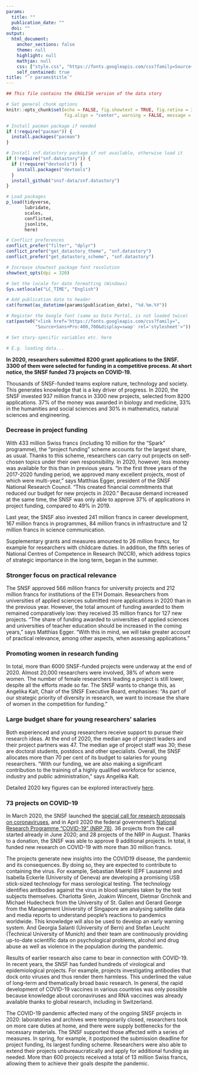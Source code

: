 ```yaml
---
params: 
  title: ""
  publication_date: ""
  doi: ""
output: 
  html_document:
    anchor_sections: false
    theme: null
    highlight: null
    mathjax: null
    css: ["style.css", "https://fonts.googleapis.com/css?family=Source+Sans+Pro:400,700&display=swap"]
    self_contained: true
title: "`r params$title`"
---
```


```r
## This file contains the ENGLISH version of the data story

# Set general chunk options
knitr::opts_chunk$set(echo = FALSE, fig.showtext = TRUE, fig.retina = 3, 
                      fig.align = "center", warning = FALSE, message = FALSE)

# Install pacman package if needed
if (!require("pacman")) {
  install.packages("pacman")
}

# Install snf.datastory package if not available, otherwise load it
if (!require("snf.datastory")) {
  if (!require("devtools")) {
    install.packages("devtools")
  }
  install_github("snsf-data/snf.datastory")
}

# Load packages
p_load(tidyverse,
       lubridate,
       scales, 
       conflicted, 
       jsonlite,
       here)

# Conflict preferences
conflict_prefer("filter", "dplyr")
conflict_prefer("get_datastory_theme", "snf.datastory")
conflict_prefer("get_datastory_scheme", "snf.datastory")

# Increase showtext package font resolution
showtext_opts(dpi = 320)

# Set the locale for date formatting (Windows)
Sys.setlocale("LC_TIME", "English")
```

```r
# Add publication date to header
cat(format(as_datetime(params$publication_date), "%d.%m.%Y"))

# Register the Google font (same as Data Portal, is not loaded twice)
cat(paste0("<link href='https://fonts.googleapis.com/css?family=", 
           "Source+Sans+Pro:400,700&display=swap' rel='stylesheet'>"))
```

```r
# Set story-specific variables etc. here

# E.g. loading data...

```


<!-- Short lead (2-3 sentences) in bold -->

__In 2020, researchers submitted 8200 grant applications to the SNSF. 3300 of them were selected for funding in a competitive process. At short notice, the SNSF funded 73 projects on COVID-19.__

Thousands of SNSF-funded teams explore nature, technology and society. This generates knowledge that is a key driver of progress. In 2020, the SNSF invested 937 million francs in 3300 new projects, selected from 8200 applications. 37% of the money was awarded in biology and medicine, 33% in the humanities and social sciences and 30% in mathematics, natural sciences and engineering.

### Decrease in project funding

With 433 million Swiss francs (including 10 million for the "Spark" programme), the "project funding" scheme accounts for the largest share, as usual. Thanks to this scheme, researchers can carry out projects on self-chosen topics under their own responsibility. In 2020, however, less money was available for this than in previous years. "In the first three years of the 2017-2020 funding period, we approved many excellent projects, most of which were multi-year," says Matthias Egger, president of the SNSF National Research Council. "This created financial commitments that reduced our budget for new projects in 2020." Because demand increased at the same time, the SNSF was only able to approve 37% of applications in project funding, compared to 49% in 2019.

Last year, the SNSF also invested 241 million francs in career development, 167 million francs in programmes, 84 million francs in infrastructure and 12 million francs in science communication.

Supplementary grants and measures amounted to 26 million francs, for example for researchers with childcare duties. In addition, the fifth series of National Centres of Competence in Research (NCCR), which address topics of strategic importance in the long term, began in the summer.

### Stronger focus on practical relevance

The SNSF approved 566 million francs for university projects and 212 million francs for institutions of the ETH Domain. Researchers from universities of applied sciences submitted more applications in 2020 than in the previous year. However, the total amount of funding awarded to them remained comparatively low: they received 35 million francs for 127 new projects. "The share of funding awarded to universities of applied sciences and universities of teacher education should be increased in the coming years," says Matthias Egger. "With this in mind, we will take greater account of practical relevance, among other aspects, when assessing applications."

### Promoting women in research funding

In total, more than 6000 SNSF-funded projects were underway at the end of 2020. Almost 20,000 researchers were involved, 38% of whom were women. The number of female researchers leading a project is still lower, despite all the efforts made so far. The SNSF wants to change this, as Angelika Kalt, Chair of the SNSF Executive Board, emphasises: "As part of our strategic priority of diversity in research, we want to increase the share of women in the competition for funding."

### Large budget share for young researchers’ salaries

Both experienced and young researchers receive support to pursue their research ideas. At the end of 2020, the median age of project leaders and their project partners was 47. The median age of project staff was 30; these are doctoral students, postdocs and other specialists. Overall, the SNSF allocates more than 70 per cent of its budget to salaries for young researchers. "With our funding, we are also making a significant contribution to the training of a highly qualified workforce for science, industry and public administration," says Angelika Kalt.

Detailed 2020 key figures can be explored interactively <a href="https://data.snf.ch/key-figures/" target="_blank">here</a>.

<div class="info-box">

### 73 projects on COVID-19

In March 2020, the SNSF launched the <a href="http://www.snf.ch/en/researchinFocus/newsroom/Pages/news-200518-the-snsf-funds-36-new-coronavirus-research-projects.aspx" target="_blank">special call for research proposals on coronaviruses</a>, and in April 2020 the federal government's <a href="http://www.snf.ch/en/researchinFocus/newsroom/Pages/news-200804-28-new-coronavirus-research-projects-funded-under-nrp-covid-19.aspx" target="_blank">National Research Programme "COVID-19" (NRP 78)</a>. 36 projects from the call started already in June 2020; and 28 projects of the NRP in August. Thanks to a donation, the SNSF was able to approve 9 additional projects. In total, it funded new research on COVID-19 with more than 30 million francs.

The projects generate new insights into the COVID19 disease, the pandemic and its consequences. By doing so, they are expected to contribute to containing the virus. For example, Sebastian Maerkl (EPF Lausanne) and Isabella Eckerle (University of Geneva) are developing a promising USB stick-sized technology for mass serological testing. The technology identifies antibodies against the virus in blood samples taken by the test subjects themselves. Charlotta Sirén, Joakim Wincent, Dietmar Grichnik and Michael Hudecheck from the University of St. Gallen and Gerard George from the Management University of Singapore are analysing satellite data and media reports to understand people's reactions to pandemics worldwide. This knowledge will also be used to develop an early warning system. And Georgia Salanti (University of Bern) and Stefan Leucht (Technical University of Munich) and their team are continuously providing up-to-date scientific data on psychological problems, alcohol and drug abuse as well as violence in the population during the pandemic.

Results of earlier research also came to bear in connection with COVID-19. In recent years, the SNSF has funded hundreds of virological and epidemiological projects. For example, projects investigating antibodies that dock onto viruses and thus render them harmless. This underlined the value of long-term and thematically broad basic research. In general, the rapid development of COVID-19 vaccines in various countries was only possible because knowledge about coronaviruses and RNA vaccines was already available thanks to global research, including in Switzerland.

The COVID-19 pandemic affected many of the ongoing SNSF projects in 2020: laboratories and archives were temporarily closed, researchers took on more care duties at home, and there were supply bottlenecks for the necessary materials. The SNSF supported those affected with a series of measures. In spring, for example, it postponed the submission deadline for project funding, its largest funding scheme. Researchers were also able to extend their projects unbureaucratically and apply for additional funding as needed. More than 600 projects received a total of 13 million Swiss francs, allowing them to achieve their goals despite the pandemic.

</div>